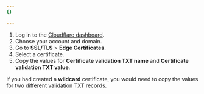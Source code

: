 ```yaml
---
{}

---
```


1. Log in to the [Cloudflare dashboard](https://dash.cloudflare.com).
2. Choose your account and domain.
3. Go to **SSL/TLS** > **Edge Certificates**.
4. Select a certificate.
5. Copy the values for **Certificate validation TXT name** and **Certificate validation TXT value**.

If you had created a **wildcard** certificate, you would need to copy the values for two different validation TXT records.
